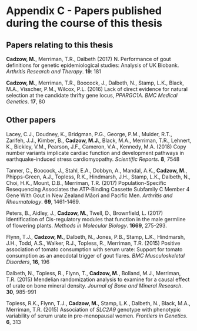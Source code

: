 # Appendix C - Papers published during the course of this thesis

## Papers relating to this thesis

**Cadzow, M.**, Merriman, T.R., Dalbeth (2017) N. Performance of gout definitions for genetic epidemiological studies: Analysis of UK Biobank. _Arthritis Research and Therapy_. **19**: 181


**Cadzow, M.**, Merriman, T.R., Boocock, J., Dalbeth, N., Stamp, L.K., Black, M.A., Visscher, P.M., Wilcox, P.L. (2016) Lack of direct evidence for natural selection at the candidate thrifty gene locus, _PPARGC1A_. _BMC Medical Genetics_. **17**, 80 



## Other papers

Lacey, C.J., Doudney, K., Bridgman, P.G., George, P.M., Mulder, R.T., Zarifeh, J.J., Kimber, B., **Cadzow, M.J.**, Black, M.A., Merriman, T.R., Lehnert, K., Bickley, V.M., Pearson, J.F., Cameron, V.A., Kennedy, M.A. (2018) Copy number variants implicate cardiac function and development pathways in earthquake-induced stress cardiomyopathy. _Scientific Reports_. **8**, 7548 

Tanner, C., Boocock, J., Stahl, E.A., Dobbyn, A., Mandal, A.K., **Cadzow, M.**, Phipps-Green, A.J., Topless, R.K., Hindmarsh, J.H., Stamp, L.K., Dalbeth, N., Choi, H.K., Mount, D.B., Merriman, T.R. (2017) Population-Specific Resequencing Associates the ATP-Binding Cassette Subfamily C Member 4 Gene With Gout in New Zealand Māori and Pacific Men. _Arthritis and Rheumatology_. **69**, 1461-1469. 

Peters, B., Aidley, J., **Cadzow, M.**, Twell, D., Brownfield, L. (2017) Identification of Cis-regulatory modules that function in the male germline of flowering plants. _Methods in Molecular Biology_. **1669**, 275-293. 

Flynn, T.J., **Cadzow, M.**, Dalbeth, N., Jones, P.B., Stamp, L.K., Hindmarsh, J.H., Todd, A.S., Walker, R.J., Topless, R., Merriman, T.R. (2015) Positive association of tomato consumption with serum urate: Support for tomato consumption as an anecdotal trigger of gout flares. _BMC Musculoskeletal Disorders_, **16**, 196 

Dalbeth, N., Topless, R., Flynn, T., **Cadzow, M.**, Bolland, M.J., Merriman, T.R. (2015) Mendelian randomization analysis to examine for a causal effect of urate on bone mineral density. _Journal of Bone and Mineral Research_. **30**, 985-991

Topless, R.K., Flynn, T.J., **Cadzow, M.**, Stamp, L.K., Dalbeth, N., Black, M.A., Merriman, T.R. (2015) Association of _SLC2A9_ genotype with phenotypic variability of serum urate in pre-menopausal women. _Frontiers in Genetics_. **6**, 313








